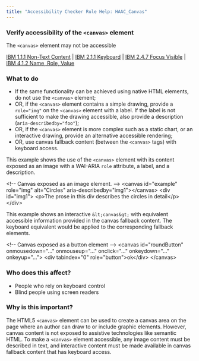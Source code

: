 ```yaml
---
title: "Accessibility Checker Rule Help: HAAC_Canvas"
---
```


<div className="toolHelp">
<Row>
<Column colLg={11} colMd={5} colSm={4} className="toolMain">

<div id="locLevel"></div>

### Verify accessibility of the `<canvas>` element
The `<canvas>` element may not be accessible

[IBM 1.1.1 Non-Text Content](http://www.ibm.com/able/guidelines/ci162/non_text_content.html) | [IBM 2.1.1 Keyboard](http://www.ibm.com/able/guidelines/ci162/keyboard.html) | [IBM 2.4.7 Focus Visible](http://www.ibm.com/able/guidelines/ci162/focus_visible.html) | [IBM 4.1.2 Name, Role, Value](http://www.ibm.com/able/guidelines/ci162/name_role_value.html)

<div id="locSnippet"></div>

### What to do

 * If the same functionality can be achieved using native HTML elements, do not use the `<canvas>` element;
 * OR, if the `<canvas>` element contains a simple drawing, provide a `role="img"` on the `<canvas>` element with a label. If the label is not sufficient to make the drawing accessible, also provide a description (`aria-describedby="foo"`);
 * OR, if the `<canvas>` element is more complex such as a static chart, or an interactive drawing, provide an alternative accessible rendering;
 * OR, use canvas fallback content (between the `<canvas>` tags) with keyboard access.

This example shows the use of the `<canvas>` element with its content exposed as an image with a WAI-ARIA `role` attribute, a label, and a description.

<CodeSnippet type="multi" light={true}>&lt;!-- Canvas exposed as an image element. --&gt;
&lt;canvas id="example" role="img" alt="Circles" aria-describedby="img1"&gt;&lt;/canvas&gt;
&lt;div id="img1"&gt;
    &lt;p&gt;The prose in this div describes the circles in detail&lt;/p&gt;
&lt;/div&gt;</CodeSnippet>

This example shows an interactive `&lt;canvas&gt;` with equivalent accessible information provided in the canvas fallback content. The keyboard equivalent would be applied to the corresponding fallback elements.

<CodeSnippet type="multi" light={true}>&lt;!-- Canvas exposed as a button element --&gt;
&lt;canvas id="roundButton" onmousedown="..." onmouseup="..." onclick="..." onkeydown="..." onkeyup="..."&gt;
    &lt;div tabindex="0" role="button"&gt;ok&lt;/div&gt;
&lt;/canvas&gt;</CodeSnippet>

</Column>
<Column colLg={5} colMd={3} colSm={4} className="toolLeft">

### Who does this affect?

 * People who rely on keyboard control
 * Blind people using screen readers

### Why is this important?

The HTML5 `<canvas>` element can be used to create a canvas area on the page where an author can draw to or include graphic elements. However, canvas content is not exposed to assistive technologies like semantic HTML. To make a `<canvas>` element accessible, any image content must be described in text, and interactive content must be made available in canvas fallback content that has keyboard access.

</Column>
</Row>
</div>

